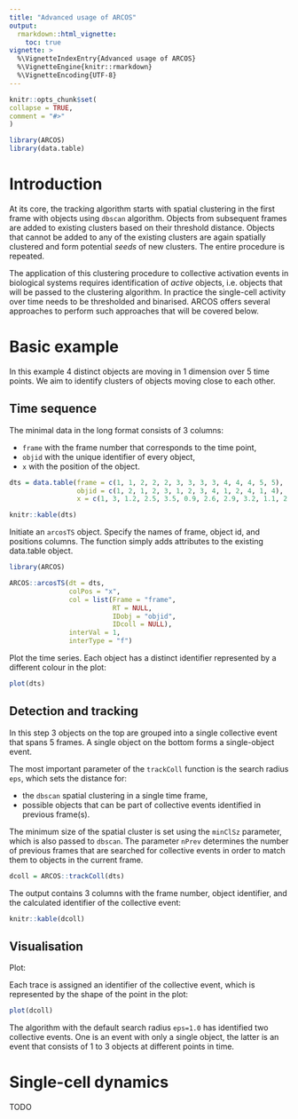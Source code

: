 ```yaml
---
title: "Advanced usage of ARCOS"
output: 
  rmarkdown::html_vignette:
    toc: true 
vignette: >
  %\VignetteIndexEntry{Advanced usage of ARCOS}
  %\VignetteEngine{knitr::rmarkdown}
  %\VignetteEncoding{UTF-8}
---
```

  
```r
knitr::opts_chunk$set(
collapse = TRUE,
comment = "#>"
)
```

```r
library(ARCOS)
library(data.table)
```

# Introduction

At its core, the tracking algorithm starts with spatial clustering in the first frame with objects using `dbscan` algorithm. Objects from subsequent frames are added to existing clusters based on their threshold distance. Objects that cannot be added to any of the existing clusters are again spatially clustered and form potential *seeds* of new clusters. The entire procedure is repeated. 

The application of this clustering procedure to collective activation events in biological systems requires identification of *active* objects, i.e. objects that will be passed to the clustering algorithm. In practice the single-cell activity over time needs to be thresholded and binarised. ARCOS offers several approaches to perform such approaches that will be covered below.

# Basic example

In this example 4 distinct objects are moving in 1 dimension over 5 time points. We aim to identify clusters of objects moving close to each other.

## Time sequence

The minimal data in the long format consists of 3 columns:

- `frame` with the frame number that corresponds to the time point,
- `objid` with the unique identifier of every object,
- `x` with the position of the object.


```r
dts = data.table(frame = c(1, 1, 2, 2, 2, 3, 3, 3, 3, 4, 4, 4, 5, 5),
                 objid = c(1, 2, 1, 2, 3, 1, 2, 3, 4, 1, 2, 4, 1, 4),
                 x = c(1, 3, 1.2, 2.5, 3.5, 0.9, 2.6, 2.9, 3.2, 1.1, 2.8, 3.1, 1, 3))

knitr::kable(dts)
```

Initiate an `arcosTS` object. Specify the names of frame, object id, and positions columns. The function simply adds attributes to the existing data.table object.

```r
library(ARCOS)

ARCOS::arcosTS(dt = dts, 
               colPos = "x", 
               col = list(Frame = "frame", 
                          RT = NULL, 
                          IDobj = "objid", 
                          IDcoll = NULL), 
               interVal = 1, 
               interType = "f")
```

Plot the time series. Each object has a distinct identifier represented by a different colour in the plot:

```r
plot(dts)
```

## Detection and tracking

In this step 3 objects on the top are grouped into a single collective event that spans 5 frames. A single object on the bottom forms a  single-object event. 

The most important parameter of the `trackColl` function is the search radius `eps`, which sets the distance for:

- the `dbscan` spatial clustering in a single time frame,
- possible objects that can be part of collective events identified in previous frame(s).

The minimum size of the spatial cluster is set using the `minClSz` parameter, which is also passed to `dbscan`. The parameter `nPrev` determines the number of previous frames that are searched for collective events in order to match them to objects in the current frame.

```r
dcoll = ARCOS::trackColl(dts)
```

The output contains 3 columns with the frame number, object identifier, and the calculated identifier of the collective event:

```r
knitr::kable(dcoll)
```

## Visualisation

Plot:

Each trace is assigned an identifier of the collective event, which is represented by the shape of the point in the plot:

```r
plot(dcoll)
```

The algorithm with the default search radius `eps=1.0` has identified two collective events. One is an event with only a single object, the latter is an event that consists of 1 to 3 objects at different points in time.

# Single-cell dynamics

TODO

